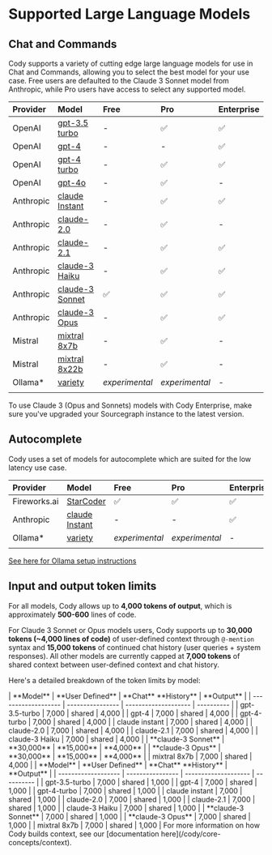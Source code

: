 # Supported Large Language Models

## Chat and Commands

Cody supports a variety of cutting edge large language models for use in Chat and Commands, allowing you to select the best model for your use case.  Free users are defaulted to the Claude 3 Sonnet model from Anthropic, while Pro users have access to select any supported model.

| **Provider** |                                                                   **Model**                                                                   |    **Free**    |    **Pro**     | **Enterprise** |
| :----------- | :-------------------------------------------------------------------------------------------------------------------------------------------- | :------------- | :------------- | :------------- |
| OpenAI       | [gpt-3.5 turbo](https://platform.openai.com/docs/models/gpt-3-5-turbo)                                                                        | -              | ✅              | ✅              |
| OpenAI       | [gpt-4](https://platform.openai.com/docs/models/gpt-4-and-gpt-4-turbo#:~:text=to%20Apr%202023-,gpt%2D4,-Currently%20points%20to)              | -              | -              | ✅              |
| OpenAI       | [gpt-4 turbo](https://platform.openai.com/docs/models/gpt-4-and-gpt-4-turbo#:~:text=TRAINING%20DATA-,gpt%2D4%2D0125%2Dpreview,-New%20GPT%2D4) | -              | ✅              | ✅              |
| OpenAI       | [gpt-4o](https://platform.openai.com/docs/models/gpt-4o) | -              | ✅              | -              |
| Anthropic    | [claude Instant](https://docs.anthropic.com/claude/docs/models-overview#model-comparison)                                                     | -              | ✅              | ✅              |
| Anthropic    | [claude-2.0](https://docs.anthropic.com/claude/docs/models-overview#model-comparison)                                                         | -              | ✅              | -              |
| Anthropic    | [claude-2.1](https://docs.anthropic.com/claude/docs/models-overview#model-comparison)                                                         | -              | ✅              | ✅              |
| Anthropic    | [claude-3 Haiku](https://docs.anthropic.com/claude/docs/models-overview#model-comparison)                                                     | -              | ✅              | ✅              |
| Anthropic    | [claude-3 Sonnet](https://docs.anthropic.com/claude/docs/models-overview#model-comparison)                                                    | ✅              | ✅              | ✅              |
| Anthropic    | [claude-3 Opus](https://docs.anthropic.com/claude/docs/models-overview#model-comparison)                                                      | -              | ✅              | ✅              |
| Mistral      | [mixtral 8x7b](https://mistral.ai/technology/#models:~:text=of%20use%20cases.-,Mixtral%208x7B,-Currently%20the%20best)                        | -              | ✅              | -              |
| Mistral      | [mixtral 8x22b](https://mistral.ai/technology/#models:~:text=of%20use%20cases.-,Mixtral%208x7B,-Currently%20the%20best)                       | -              | ✅              | -              |
| Ollama*      | [variety](https://ollama.com/)                                                                                                                | *experimental* | *experimental* | -              |
|              |                                                                                                                                               |                |                |                |

<Callout type="note">To use Claude 3 (Opus and Sonnets) models with Cody Enterprise, make sure you've upgraded your Sourcegraph instance to the latest version.</Callout>

## Autocomplete

Cody uses a set of models for autocomplete which are suited for the low latency use case.

| **Provider** |                                         **Model**                                         |    **Free**    |    **Pro**     | **Enterprise** |
| :----------- | :---------------------------------------------------------------------------------------- | :------------- | :------------- | :------------- |
| Fireworks.ai | [StarCoder](https://arxiv.org/abs/2305.06161)                                             | ✅              | ✅              | ✅              |
| Anthropic    | [claude Instant](https://docs.anthropic.com/claude/docs/models-overview#model-comparison) | -              | -              | ✅              |
| Ollama*      | [variety](https://ollama.com/)                                                            | *experimental* | *experimental* | -              |
|              |                                                                                           |                |                |                |

<Callout type="note">[See here for Ollama setup instructions](https://sourcegraph.com/docs/cody/clients/install-vscode#supported-local-ollama-models-with-cody)</Callout>

## Input and output token limits

For all models, Cody allows up to **4,000 tokens of output**, which is approximately **500-600** lines of code.

For Claude 3 Sonnet or Opus models users, Cody supports up to **30,000 tokens (~4,000 lines of code)** of user-defined context through `@-mention` syntax and **15,000 tokens** of continued chat history (user queries + system responses). All other models are currently capped at **7,000 tokens** of shared context between user-defined context and chat history.

Here's a detailed breakdown of the token limits by model:



<Tabs>
  <Tab title="Free & Pro">
|      **Model**      | **User Defined** | **Chat** **History** | **Output** |
| ------------------- | ---------------- | -------------------- | ---------- |
| gpt-3.5-turbo       | 7,000            | shared               | 4,000      |
| gpt-4               | 7,000            | shared               | 4,000      |
| gpt-4-turbo         | 7,000            | shared               | 4,000      |
| claude instant      | 7,000            | shared               | 4,000      |
| claude-2.0          | 7,000            | shared               | 4,000      |
| claude-2.1          | 7,000            | shared               | 4,000      |
| claude-3 Haiku      | 7,000            | shared               | 4,000      |
| **claude-3 Sonnet** | **30,000**       | **15,000**           | **4,000**  |
| **claude-3 Opus**   | **30,000**       | **15,000**           | **4,000**  |
| mixtral 8x7b        | 7,000            | shared               | 4,000      |
  </Tab>
  <Tab title="Enterprise">
|      **Model**      | **User Defined** | **Chat** **History** | **Output** |
| ------------------- | ---------------- | -------------------- | ---------- |
| gpt-3.5-turbo       | 7,000            | shared               | 1,000      |
| gpt-4               | 7,000            | shared               | 1,000      |
| gpt-4-turbo         | 7,000            | shared               | 1,000      |
| claude instant      | 7,000            | shared               | 1,000      |
| claude-2.0          | 7,000            | shared               | 1,000      |
| claude-2.1          | 7,000            | shared               | 1,000      |
| claude-3 Haiku      | 7,000            | shared               | 1,000      |
| **claude-3 Sonnet** | 7,000            | shared               | 1,000      |
| **claude-3 Opus**   | 7,000            | shared               | 1,000      |
| mixtral 8x7b        | 7,000            | shared               | 1,000      |
  </Tab>
</Tabs>
For more information on how Cody builds context, see our [documentation here](/cody/core-concepts/context).
